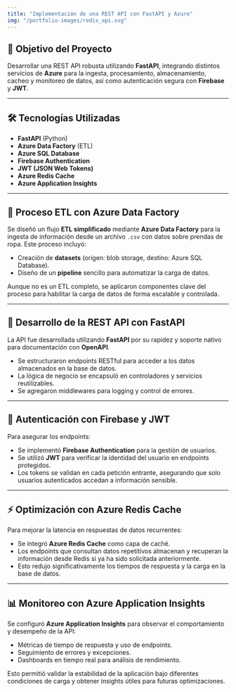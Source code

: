 ```yaml
---
title: "Implementación de una REST API con FastAPI y Azure" 
img: "/portfolio-images/redis_api.svg"
---
```


## 🎯 Objetivo del Proyecto

Desarrollar una REST API robusta utilizando **FastAPI**, integrando distintos servicios de **Azure** para la ingesta, procesamiento, almacenamiento, cacheo y monitoreo de datos, así como autenticación segura con **Firebase** y **JWT**.

---

## 🛠️ Tecnologías Utilizadas

- **FastAPI** (Python)
- **Azure Data Factory** (ETL)
- **Azure SQL Database**
- **Firebase Authentication**
- **JWT (JSON Web Tokens)**
- **Azure Redis Cache**
- **Azure Application Insights**

---

## 🔄 Proceso ETL con Azure Data Factory

Se diseñó un flujo **ETL simplificado** mediante **Azure Data Factory** para la ingesta de información desde un archivo `.csv` con datos sobre prendas de ropa. Este proceso incluyó:

- Creación de **datasets** (origen: blob storage, destino: Azure SQL Database).
- Diseño de un **pipeline** sencillo para automatizar la carga de datos.

Aunque no es un ETL completo, se aplicaron componentes clave del proceso para habilitar la carga de datos de forma escalable y controlada.

---

## 🚀 Desarrollo de la REST API con FastAPI

La API fue desarrollada utilizando **FastAPI** por su rapidez y soporte nativo para documentación con **OpenAPI**.

- Se estructuraron endpoints RESTful para acceder a los datos almacenados en la base de datos.
- La lógica de negocio se encapsuló en controladores y servicios reutilizables.
- Se agregaron middlewares para logging y control de errores.

---

## 🔐 Autenticación con Firebase y JWT

Para asegurar los endpoints:

- Se implementó **Firebase Authentication** para la gestión de usuarios.
- Se utilizó **JWT** para verificar la identidad del usuario en endpoints protegidos.
- Los tokens se validan en cada petición entrante, asegurando que solo usuarios autenticados accedan a información sensible.

---

## ⚡ Optimización con Azure Redis Cache

Para mejorar la latencia en respuestas de datos recurrentes:

- Se integró **Azure Redis Cache** como capa de caché.
- Los endpoints que consultan datos repetitivos almacenan y recuperan la información desde Redis si ya ha sido solicitada anteriormente.
- Esto redujo significativamente los tiempos de respuesta y la carga en la base de datos.

---

## 📊 Monitoreo con Azure Application Insights

Se configuró **Azure Application Insights** para observar el comportamiento y desempeño de la API:

- Métricas de tiempo de respuesta y uso de endpoints.
- Seguimiento de errores y excepciones.
- Dashboards en tiempo real para análisis de rendimiento.

Esto permitió validar la estabilidad de la aplicación bajo diferentes condiciones de carga y obtener insights útiles para futuras optimizaciones.
